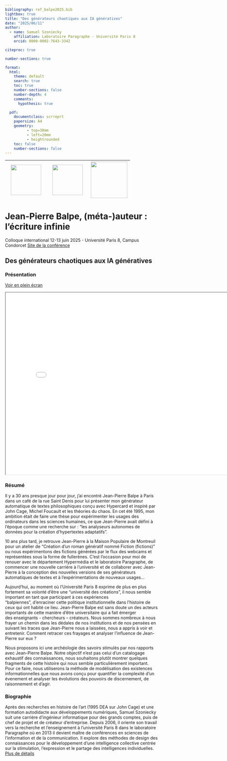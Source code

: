```yaml
---
bibliography: ref_balpe2025.bib
lightbox: true
title: "Des générateurs chaotiques aux IA génératives"
date: "2025/06/11"
author:
  - name: Samuel Szoniecky
    affiliation: Laboratoire Paragraphe - Université Paris 8
    orcid: 0000-0002-7643-3342

citeproc: true

number-sections: true

format: 
  html: 
    theme: default
    search: true
    toc: true
    number-sections: false
    number-depth: 4
    comments:
      hypothesis: true

  pdf: 
    documentclass: scrreprt
    papersize: A4    
    geometry:
          - top=30mm
          - left=20mm
          - heightrounded
    toc: false
    number-sections: false
---
```


| ![](docs/img/logo_paris8_Couleurs.png){height=100} | ![](docs/img/logo-para-outlines.png){height=100} | ![](docs/img/qrcode_samszo.github.io.png){height=120} |
|-----------|-----------|-----------|


# Jean-Pierre Balpe, (méta-)auteur : l’écriture infinie

Colloque international 12-13 juin 2025 - Université Paris 8, Campus Condorcet
<a href="https://balpe2025.sciencesconf.org/" target="_blank">Site de la conférence</a>


## Des générateurs chaotiques aux IA génératives

### Présentation

[Voir en plein écran](balpe2025/slide.html)

```{=html}
<iframe width="800" height="600" src="balpe2025/slide.html" title="Support de présentation"></iframe>
```

### Résumé

Il y a 30 ans presque jour pour jour, j'ai encontré Jean-Pierre Balpe à Paris dans un café de la rue Saint Denis pour lui présenter mon générateur automatique de textes philosophiques conçu avec Hypercard et inspiré par John Cage, Michel Foucault et les théories du chaos. En cet été 1995, mon ambition était de faire une thèse pour expérimenter les usages des ordinateurs dans les sciences humaines, ce que Jean-Pierre avait défini à l'époque comme une recherche sur : "les analyseurs autonomes de données pour la création d'hypertextes adaptatifs".

10 ans plus tard, je retrouve Jean-Pierre à la Maison Populaire de Montreuil pour un atelier de "Création d’un roman génératif nommé Fiction (fictions)" ou nous expérimentons des fictions générées par le flux des webcams et représentées sous la forme de fullerènes. C'est l'occasion pour moi de renouer avec le département Hypermédia et le laboratoire Paragraphe, de commencer une nouvelle carrière à l'université et de collaborer avec Jean-Pierre à la conception des nouvelles versions de ses générateurs automatiques de textes et à l’expérimentations de nouveaux usages...

Aujourd'hui, au moment où l'Université Paris 8 exprime de plus en plus fortement sa volonté d'être une "université des créations", il nous semble important en tant que participant à ces expériences "balpiennes", d'enraciner cette politique institutionnelle dans l'histoire de ceux qui ont habité ce lieu. Jean-Pierre Balpe est sans doute un des acteurs importants de cette manière d’être universitaire qui a fait émerger des enseignants - chercheurs – créateurs. Nous sommes nombreux à nous frayer un chemin dans les dédales de nos institutions et de nos pensées en suivant les traces que Jean-Pierre nous a laissées, nous a appris à voir et entretenir. Comment retracer ces frayages et analyser l’influence de Jean-Pierre sur eux ?

Nous proposons ici une archéologie des savoirs stimulés par nos rapports avec Jean-Pierre Balpe. Notre objectif n’est pas celui d’un catalogage exhaustif des connaissances, nous souhaitons plutôt montrer quelques fragments de cette histoire qui nous semble particulièrement important. Pour ce faire, nous utiliserons la méthode de modélisation des existences informationnelles que nous avons conçu pour quantifier la complexité d'un évenement et analyser les évolutions des pouvoirs de discernement, de raisonnement et d'agir.

### Biographie

Après des recherches en histoire de l’art (1995 DEA sur John Cage) et une formation autodidacte aux développements numériques, Samuel Szoniecky suit une carrière d’ingénieur informatique pour des grands comptes, puis de chef de projet et de créateur d’entreprise. Depuis 2006, il oriente son travail vers la recherche et l’enseignement à l’université Paris 8 dans le laboratoire Paragraphe où en 2013 il devient maître de conférences en sciences de l’information et de la communication. Il explore des méthodes de design des connaissances pour le développement d’une intelligence collective centrée sur la stimulation, l’expression et le partage des intelligences individuelles. [Plus de détails](https://www.samszo.univ-paris8.fr/omk/s/fiches/page/cv "Plus de détails")